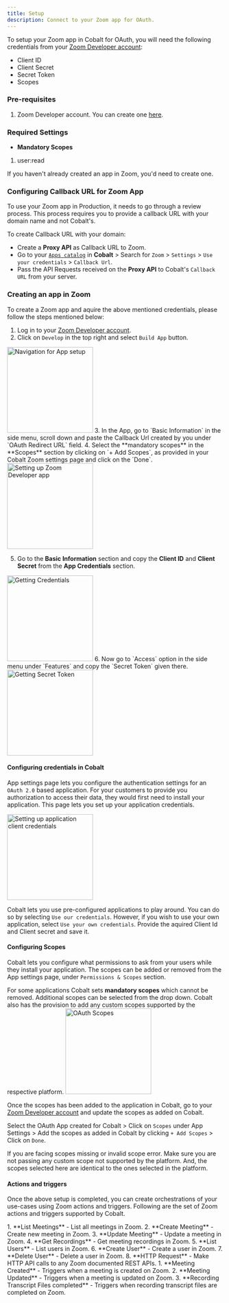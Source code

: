 ```yaml
---
title: Setup
description: Connect to your Zoom app for OAuth.
---
```

To setup your Zoom app in Cobalt for OAuth, you will need the following credentials from your [Zoom Developer account](https://marketplace.zoom.us/user/build):
- Client ID
- Client Secret
- Secret Token
- Scopes

### Pre-requisites

1. Zoom Developer account. You can create one [here](https://zoom.us/signup#/signup).

### Required Settings

* **Mandatory Scopes** 
1. user:read

<Info>If you haven't already created an app in Zoom, you'd need to create one.</Info>

### Configuring Callback URL for Zoom App

To use your Zoom app in Production, it needs to go through a review process. This process requires you to provide a callback URL with your domain name and not Cobalt's.

To create Callback URL with your domain:
- Create a **Proxy API** as Callback URL to Zoom.
- Go to your [`Apps catalog`](https://app.gocobalt.io/apps) in **Cobalt** > Search for `Zoom` > `Settings` > `Use your credentials` > `Callback Url`.
- Pass the API Requests received on the **Proxy API** to Cobalt's `Callback URL` from your server.

### Creating an app in Zoom

To create a Zoom app and aquire the above mentioned credentials, please follow the steps mentioned below:

1. Log in to your [Zoom Developer account](https://marketplace.zoom.us/user/build).
2. Click on `Develop` in the top right and select `Build App` button.
<img height="200" src="/images/Zoom/zoom_navigation.png" alt="Navigation for App setup"/>
3. In the App, go to `Basic Information` in the side menu, scroll down and paste the Callback Url created by you under `OAuth Redirect URL` field. 
4. Select the **mandatory scopes** in the **Scopes** section by clicking on `+ Add Scopes`, as provided in your Cobalt Zoom settings page and click on the `Done`.
<img height="200" src="/images/Zoom/zoom_config.png" alt="Setting up Zoom Developer app"/>

5. Go to the **Basic Information** section and copy the **Client ID** and **Client Secret** from the **App Credentials** section.
<img height="200" src="/images/Zoom/zoom_credentials.png" alt="Getting Credentials"/>
6. Now go to `Access` option in the side menu under `Features` and copy the `Secret Token` given there.
<img height="200" src="/images/Zoom/zoom_token.png" alt="Getting Secret Token"/>

#### Configuring credentials in Cobalt
App settings page lets you configure the authentication settings for an `OAuth 2.0` based application. For your customers to provide you authorization to access their data,
they would first need to install your application. This page lets you set up your application credentials.

<img height="200" src="/images/Zoom/Zoom_cobalt.png" alt="Setting up application client credentials"/>

Cobalt lets you use pre-configured applications to play around. You can do so by selecting `Use our credentials`. However, if you wish to use your own application,
select `Use your own credentials`. Provide the aquired Client Id and Client secret and save it.

#### Configuring Scopes
Cobalt lets you configure what permissions to ask from your users while they install your application. The scopes can be added or removed from the App settings page, under `Permissions & Scopes`
section. 

For some applications Cobalt sets **mandatory scopes** which cannot be removed. Additional scopes can be selected from the drop down. Cobalt also has the provision to add any 
custom scopes supported by the respective platform.
<img height="200" src="/images/Zoom/zoom_scopes.png" alt="OAuth Scopes"/>

Once the scopes has been added to the application in Cobalt, go to your [Zoom Developer account](https://marketplace.zoom.us/user/build) and update the scopes as added on Cobalt.

Select the OAuth App created for Cobalt > Click on `Scopes` under App Settings > Add the scopes as added in Cobalt by clicking `+ Add Scopes` > Click on `Done`. 

<Warning>
If you are facing scopes missing or invalid scope error. Make sure you are not passing any custom scope not supported by the platform. And, the scopes selected here are
identical to the ones selected in the platform.
</Warning>

#### Actions and triggers
Once the above setup is completed, you can create orchestrations of your use-cases using Zoom actions and triggers. Following are the set of Zoom actions and triggers
supported by Cobalt.

<Tabs>
  <Tab title="Actions">
  <AccordionGroup>
  <Accordion title="Meeting">
     1. **List Meetings** - List all meetings in Zoom.
     2. **Create Meeting** - Create new meeting in Zoom.
     3. **Update Meeting** - Update a meeting in Zoom.
    </Accordion>
    <Accordion title="Meeting Recording">
     4. **Get Recordings** - Get meeting recordings in Zoom.
      </Accordion>
    <Accordion title="Users">
     5. **List Users** - List users in Zoom.
     6. **Create User** - Create a user in Zoom.
     7. **Delete User** - Delete a user in Zoom.
       </Accordion>
    <Accordion title="Others">
     8. **HTTP Request** - Make HTTP API calls to any Zoom documented REST APIs.
  </Accordion>
  </AccordionGroup>
  </Tab>

  <Tab title="Triggers">
         1. **Meeting Created** - Triggers when a meeting is created on Zoom.
         2. **Meeting Updated** - Triggers when a meeting is updated on Zoom.
         3. **Recording Transcript Files completed** - Triggers when recording transcript files are completed on Zoom.
  </Tab>
</Tabs>